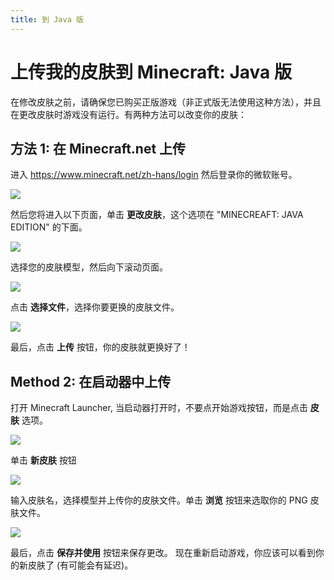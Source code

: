 ```yaml
---
title: 到 Java 版
---
```


# 上传我的皮肤到 Minecraft: Java 版

在修改皮肤之前，请确保您已购买正版游戏（非正式版无法使用这种方法），并且在更改皮肤时游戏没有运行。有两种方法可以改变你的皮肤：

## 方法 1: 在 Minecraft.net 上传

进入 https://www.minecraft.net/zh-hans/login 然后登录你的微软账号。

![](minecraft-net-sign-in.png)

然后您将进入以下页面，单击 **更改皮肤**，这个选项在 "MINECREAFT: JAVA EDITION" 的下面。

![](minecraft-net-profile-page.png)

选择您的皮肤模型，然后向下滚动页面。

![](minecraft-net-change-skin.png)

点击 **选择文件**，选择你要更换的皮肤文件。

![](minecraft-net-upload-file.png)

最后，点击 **上传** 按钮，你的皮肤就更换好了！

## Method 2: 在启动器中上传

打开 Minecraft Launcher, 当启动器打开时，不要点开始游戏按钮，而是点击 **皮肤** 选项。

![](launcher-home.png)

单击 **新皮肤** 按钮

![](launcher-skins.png)

输入皮肤名，选择模型并上传你的皮肤文件。单击 **浏览** 按钮来选取你的 PNG 皮肤文件。

![](launcher-skins-new.png)

最后，点击 **保存并使用** 按钮来保存更改。
现在重新启动游戏，你应该可以看到你的新皮肤了 (有可能会有延迟)。